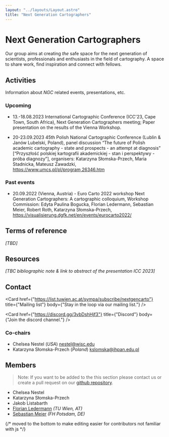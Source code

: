 ```yaml
---
layout: "../layouts/Layout.astro"
title: "Next Generation Cartographers"
---
```


# Next Generation Cartographers

Our group aims at creating _the_ safe space for the next generation of scientists, professionals and enthusiasts in the field of cartography.
A space to share work, find inspiration and connect with fellows.

## Activities

Information about _NGC_ related events, presentations, etc.

### Upcoming

- 13.-18.08.2023 International Cartographic Conference (ICC'23, Cape Town, South Africa), Next Generation Cartographers meeting; Paper presentation on the results of the Vienna Workshop.

- 20-23.09.2023 45th Polish National Cartographic Conference (Lublin & Janów Lubelski, Poland), panel discussion “The future of Polish academic cartography - state and prospects - an attempt at diagnosis” [“Przyszłość polskiej kartografii akademickiej - stan i perspektywy - próba diagnozy”], organisers: Katarzyna Słomska-Przech, Maria Stadnicka, Mateusz Zawadzki, https://www.umcs.pl/pl/program,26346.htm

### Past events

- 20.09.2022 (Vienna, Austria) - Euro Carto 2022 workshop Next Generation Cartographers: A cartographic colloquium, Workshop Commission: Edyta Paulina Bogucka, Florian Ledermann, Sebastian Meier, Robert Roth, Katarzyna Słomska-Przech, https://visualisierung.dgfk.net/en/events/eurocarto2022/

## Terms of reference

_[TBD]_

## Resources

_[TBC bibliographic note & link to abstract of the presentation ICC 2023]_

## Contact

<Card
  href={"https://list.tuwien.ac.at/sympa/subscribe/nextgencarto"}
  title={"Mailing list"}
  body={"Stay in the loop via our mailing list."}
/>

<Card
  href={"https://discord.gg/3vbDshHjf3"}
  title={"Discord"}
  body={"Join the discord channel."}
/>

### Co-chairs

- Chelsea Nestel (_USA_) nestel@wisc.edu
- Katarzyna Słomska-Przech (_Poland_) kslomska@ihpan.edu.pl

## Members

> Note:
> If you want to be added to the this section please contact us or create a pull request on our [github repository](https://github.com/next-generation-cartographers/next-generation-cartographers.github.io).

- Chelsea Nestel
- Katarzyna Słomska-Przech
- Jakob Listabarth
- [Florian Ledermann](https://cartography.tuwien.ac.at/florian-ledermann/) *(TU Wien, AT)*
- [Sebastian Meier](https://www.fh-potsdam.de/hochschule-netzwerk/personen/sebastian-meier) *(FH Potsdam, DE)*

{/* moved to the bottom to make editing easier for contributors not familiar with js */}
